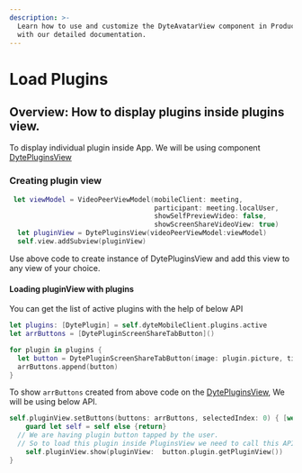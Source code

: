 ```yaml
---
description: >-
  Learn how to use and customize the DyteAvatarView component in ProductDB's iOS UiKit
  with our detailed documentation.
---
```

 

# Load Plugins
## Overview: How to display plugins inside plugins view.
To display individual plugin inside App. We will be using component [DytePluginsView](/ios/components/dyte-plugin-view)

### Creating plugin view

```swift
 let viewModel = VideoPeerViewModel(mobileClient: meeting,
                                    participant: meeting.localUser,
                                    showSelfPreviewVideo: false,
                                    showScreenShareVideoView: true)
  let pluginView = DytePluginsView(videoPeerViewModel:viewModel)
  self.view.addSubview(pluginView)
```
Use above code to create instance of DytePluginsView and add this view to any view of your choice. 

#### Loading pluginView with plugins

You can get the list of active plugins with the help of below API 

```swift
let plugins: [DytePlugin] = self.dyteMobileClient.plugins.active
let arrButtons = [DytePluginScreenShareTabButton]()

for plugin in plugins {
  let button = DytePluginScreenShareTabButton(image: plugin.picture, title: plugin.name, id: plugin.id)
  arrButtons.append(button)
}
```
To show `arrButtons` created from above code on the [DytePluginsView](/ios/components/dyte-plugin-view), We will be using
below API. 

```swift
self.pluginView.setButtons(buttons: arrButtons, selectedIndex: 0) { [weak self] button, pluginIsClicked in
    guard let self = self else {return}
  // We are having plugin button tapped by the user. 
  // So to load this plugin inside PluginsView we need to call this API. 
    self.pluginView.show(pluginView:  button.plugin.getPluginView())
}

```


<head>
  <title>iOS DyteAvatarView</title>
</head>
